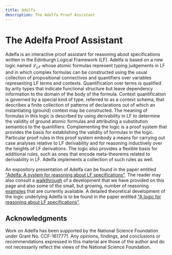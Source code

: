 ```yaml
---
title: Adelfa
description: The Adelfa Proof Assistant
---
```


# The Adelfa Proof Assistant
      
Adelfa is an interactive proof assistant for reasoning about specifications
written in the Edinburgh Logical Framework (LF). Adelfa is based on a new logic
named $\mathcal{L}_{LF}$ whose atomic formulas represent typing judgements in LF
and in which complex formulas can be constructed using the usual collection of
propositional connectives and quantifiers over variables representing LF terms
and contexts. Quantification over terms is qualified by arity types that
indicate functional structure but leave dependency information to the domain of
the body of the formula. Context quantification is governed by a special kind of
type, referred to as a context schema, that describes a finite collection of
patterns of declarations out of which an instantiating (ground) context may be
constructed. The meaning of formulas in this logic is described by using
derivability in LF to determine the validity of ground atomic formulas and
attributing a substitution semantics to the quantifiers. Complementing the logic
is a proof system that provides the basis for establishing the validity of
formulas in the logic. Particular proof rules in this proof system embody a
means for carrying out case analyses relative to LF derivability and for
reasoning inductively over the heights of LF derivations. The logic also
provides a flexible basis for additional rules, such as ones that encode
meta-theorems related to derivability in LF. Adelfa implements a collection of
such rules as well.

An expository presentation of Adelfa can be found in the paper entitled
["Adelfa: A system for reasoning about LF
specifications"](https://cgi.cse.unsw.edu.au/~eptcs/paper.cgi?LFMTP2021:14). The
reader may also consult a [walkthrough](/walkthrough) of a development that we
have provided on this page and also some of the small, but growing, number of
reasoning [examples](/examples) that are currently available. A detailed
theoretical development of the logic underlying Adelfa is to be found in the
paper entitled ["A logic for reasoning about LF
specifications"](https://arxiv.org/abs/2107.00111).


## Acknowledgments

Work on Adelfa has been supported by the National Science Foundation under Grant
No. CCF-1617771. Any opinions, findings, and conclusions or recommendations
expressed in this material are those of the author and do not necessarily
reflect the views of the National Science Foundation.